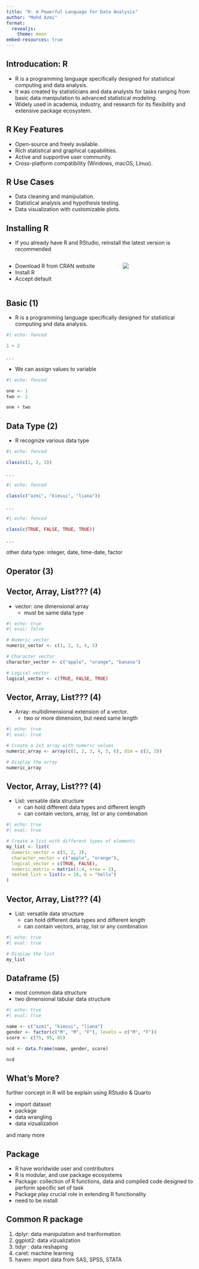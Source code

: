```yaml
---
title: "R: A Powerful Language for Data Analysis"
author: "Mohd Azmi"
format:
  revealjs: 
    theme: moon
embed-resources: true
---
```


## Introducation: R

- R is a programming language specifically designed for statistical computing and data analysis. 
- It was created by statisticians and data analysts for tasks ranging from basic data manipulation to advanced statistical modeling. 
- Widely used in academia, industry, and research for its flexibility and extensive package ecosystem.

## R Key Features

- Open-source and freely available. 
- Rich statistical and graphical capabilities. 
- Active and supportive user community. 
- Cross-platform compatibility (Windows, macOS, Linux).


## R Use Cases

- Data cleaning and manipulation. 
- Statistical analysis and hypothesis testing. 
- Data visualization with customizable plots. 

## Installing R

- If you already have R and RStudio, reinstall the latest version is recommended

::: columns

::: {.column width="60%"}

- Download R from CRAN website
- Install R
- Accept default


:::
::: {.column width="40%"}

![](../images/cran_mainpage.png)

:::

:::

## Basic (1)

- R is a programming language specifically designed for statistical computing and data analysis.

```r
#| echo: fenced

1 + 2
```

. . . 

- We can assign values to variable

```r
#| echo: fenced

one <- 1
two <- 2

one + two
```


## Data Type (2)

- R recognize various data type

```r
#| echo: fenced

class(c(1, 2, 3))
```

. . . 

```r
#| echo: fenced

class(c("azmi", "kimsui", "liana"))
```

. . . 


```r
#| echo: fenced

class(c(TRUE, FALSE, TRUE, TRUE))
```

. . .

other data type: integer, date, time-date, factor

## Operator (3)

## Vector, Array, List??? (4)

- vector: one dimensional array
  - must be same data type

```r
#| echo: true
#| eval: false

# Numeric vector
numeric_vector <- c(1, 2, 3, 4, 5)

# Character vector
character_vector <- c("apple", "orange", "banana")

# Logical vector
logical_vector <- c(TRUE, FALSE, TRUE)
```

## Vector, Array, List??? (4)

- Array: multidimensional extension of a vector.
  - two or more dimension, but need same length

```r
#| echo: true
#| eval: true

# Create a 2x3 array with numeric values
numeric_array <- array(c(1, 2, 3, 4, 5, 6), dim = c(2, 3))

# Display the array
numeric_array
```

## Vector, Array, List??? (4)

- List: versatile data structure
  - can hold different data types and different length
  - can contain vectors, array, list or any combination

```r
#| echo: true
#| eval: true

# Create a list with different types of elements
my_list <- list(
  numeric_vector = c(1, 2, 3),
  character_vector = c("apple", "orange"),
  logical_vector = c(TRUE, FALSE),
  numeric_matrix = matrix(1:4, nrow = 2),
  nested_list = list(a = 10, b = "hello")
)

```

## Vector, Array, List??? (4)

- List: versatile data structure
  - can hold different data types and different length
  - can contain vectors, array, list or any combination

```r
#| echo: true
#| eval: true

# Display the list
my_list

```


## Dataframe (5)

- most common data structure
- two dimensional tabular data structure


```r
#| echo: true
#| eval: true

name <- c("azmi", "kimsui", "liana")
gender <- factor(c("M", "M", "F"), levels = c("M", "F"))
score <- c(75, 95, 85)

ncd <- data.frame(name, gender, score)

ncd
```



## What's More?

further concept in R will be explain using RStudio & Quarto

- import dataset
- package
- data wrangling
- data vizualization

and many more


## Package

- R have worldwide user and contributors
- R is modular, and use package ecosystems
- Package: collection of R functions, data and compiled code designed to perform specific set of task
- Package play crucial role in extending R functionality
- need to be install

## Common R package

1. dplyr: data manipulation and tranformation
2. ggplot2: data vizualization
3. tidyr : data reshaping
4. caret: machine learning
5. haven: import data from SAS, SPSS, STATA

